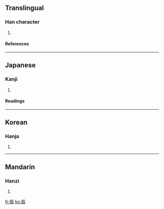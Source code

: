 ==Translingual==
===Han character===
{{Han char|rn=9|rad=人|as=07|sn=9|four=2123<sub>2</sub>|canj=人一一女 (OMMV), X人一一女 (XOMMV)}}
# {{defn|Han|sort=人07}}
====References====
{{Han ref|kx=0103.140|dkj=00641|dj=0218.260|hdz=10158.050|uh=4FB2|ud=20402|bh=CDE0|bd=52704}}
----
==Japanese==
===Kanji===
{{ja-kanji|grade=|rs=人07}}
# {{defn|Japanese}} 
====Readings====
{{ja-readings|on=[[しん]] (shin)|kun=[[わらべ]] (warabe), [[よいわらべ]] (yoiwarabe), [[うまかい]] (umakai), [[はしため]] (hashitame)}}
----
==Korean==
===Hanja===
{{ko-hanja|hangeul=진|rv=jin|mr=chin}}
# {{defn|Korean}}
----
==Mandarin==
===Hanzi===
{{cmn-hanzi|pin=[[zhèn]] ([[zhen4[[)|wg=chen<sup>4</sup>}}
# {{defn|Mandarin}}

[[fr:侲]]
[[ko:侲]]